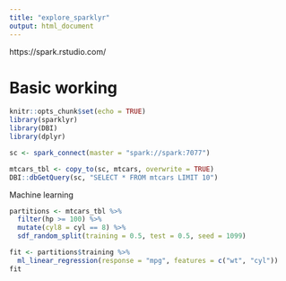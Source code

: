 ```yaml
---
title: "explore_sparklyr"
output: html_document
---
```


https://spark.rstudio.com/

# Basic working

```r
knitr::opts_chunk$set(echo = TRUE)
library(sparklyr)
library(DBI)
library(dplyr)
```

```r
sc <- spark_connect(master = "spark://spark:7077")
```

```r
mtcars_tbl <- copy_to(sc, mtcars, overwrite = TRUE)
DBI::dbGetQuery(sc, "SELECT * FROM mtcars LIMIT 10")
```

Machine learning
```r
partitions <- mtcars_tbl %>%
  filter(hp >= 100) %>%
  mutate(cyl8 = cyl == 8) %>%
  sdf_random_split(training = 0.5, test = 0.5, seed = 1099)

fit <- partitions$training %>%
  ml_linear_regression(response = "mpg", features = c("wt", "cyl"))
fit
```

